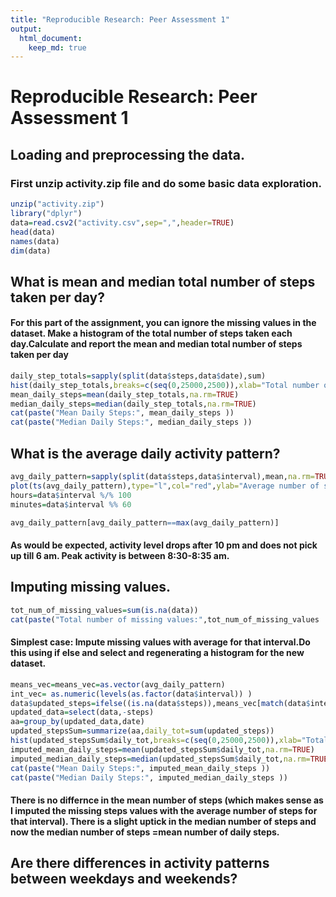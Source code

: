 ```yaml
---
title: "Reproducible Research: Peer Assessment 1"
output: 
  html_document:
    keep_md: true
---
```

# Reproducible Research: Peer Assessment 1
## Loading and preprocessing the data. 
### First unzip activity.zip file and do some basic data exploration.
```r
unzip("activity.zip")
library("dplyr")
data=read.csv2("activity.csv",sep=",",header=TRUE)
head(data)
names(data)
dim(data)
```

## What is mean and median total number of steps taken per day?
#### For this part of the assignment, you can ignore the missing values in the dataset. Make a histogram of the total number of steps taken each day.Calculate and report the mean and median total number of steps taken per day

```r

daily_step_totals=sapply(split(data$steps,data$date),sum)
hist(daily_step_totals,breaks=c(seq(0,25000,2500)),xlab="Total number of daily steps",ylab="Number of days",main="Histogram of total number of daily steps",col="lightgreen")
mean_daily_steps=mean(daily_step_totals,na.rm=TRUE)
median_daily_steps=median(daily_step_totals,na.rm=TRUE)
cat(paste("Mean Daily Steps:", mean_daily_steps ))
cat(paste("Median Daily Steps:", median_daily_steps ))    
```


## What is the average daily activity pattern?

```r
avg_daily_pattern=sapply(split(data$steps,data$interval),mean,na.rm=TRUE)
plot(ts(avg_daily_pattern),type="l",col="red",ylab="Average number of steps",xlab="Time of Day")
hours=data$interval %/% 100
minutes=data$interval %% 60

avg_daily_pattern[avg_daily_pattern==max(avg_daily_pattern)]
```
#### As would be expected, activity level drops after 10 pm and does not pick up till 6 am. Peak activity is between 8:30-8:35 am.

## Imputing missing values.

```r
tot_num_of_missing_values=sum(is.na(data))
cat(paste("Total number of missing values:",tot_num_of_missing_values  ))    
```
#### Simplest case: Impute missing values with average for that interval.Do this using if else and select and regenerating a histogram for the new dataset.

```r
means_vec=means_vec=as.vector(avg_daily_pattern)
int_vec= as.numeric(levels(as.factor(data$interval)) )
data$updated_steps=ifelse((is.na(data$steps)),means_vec[match(data$interval,int_vec)],data$steps)
updated_data=select(data,-steps)
aa=group_by(updated_data,date)
updated_stepsSum=summarize(aa,daily_tot=sum(updated_steps))
hist(updated_stepsSum$daily_tot,breaks=c(seq(0,25000,2500)),xlab="Total number of daily steps",ylab="Number of days",main="Histogram of total number of daily steps",col="lightblue")
imputed_mean_daily_steps=mean(updated_stepsSum$daily_tot,na.rm=TRUE)
imputed_median_daily_steps=median(updated_stepsSum$daily_tot,na.rm=TRUE)
cat(paste("Mean Daily Steps:", imputed_mean_daily_steps ))
cat(paste("Median Daily Steps:", imputed_median_daily_steps ))    
```
#### There is no differnce in the mean number of steps (which makes sense as I imputed the missing steps values with the average number of steps for that interval). There is a slight uptick in the median number of steps and now the median number of steps =mean number of daily steps.  

## Are there differences in activity patterns between weekdays and weekends?
```r



```

